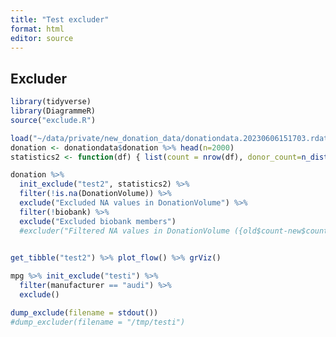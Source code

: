 ```yaml
---
title: "Test excluder"
format: html
editor: source
---
```


## Excluder

```r
library(tidyverse)
library(DiagrammeR)
source("exclude.R")
```

```r
load("~/data/private/new_donation_data/donationdata.20230606151703.rdata", verbose=TRUE)
donation <- donationdata$donation %>% head(n=2000)
statistics2 <- function(df) { list(count = nrow(df), donor_count=n_distinct(df$releaseID)) }

donation %>% 
  init_exclude("test2", statistics2) %>%
  filter(!is.na(DonationVolume)) %>%
  exclude("Excluded NA values in DonationVolume") %>%
  filter(!biobank) %>%
  exclude("Excluded biobank members")
  #excluder("Filtered NA values in DonationVolume ({old$count-new$count} donations, {old$donor_count-new$donor_count} donors)")
  
```

```r
get_tibble("test2") %>% plot_flow() %>% grViz()
```

```r
mpg %>% init_exclude("testi") %>%
  filter(manufacturer == "audi") %>%
  exclude()
```

```r
dump_exclude(filename = stdout())
#dump_excluder(filename = "/tmp/testi")
```


